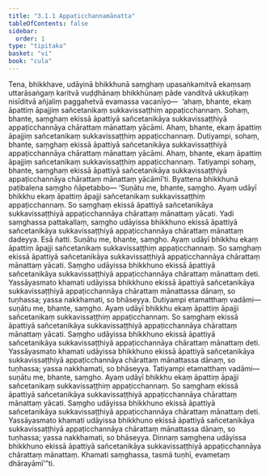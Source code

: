 ```yaml
---
title: "3.1.1 Appaṭicchannamānatta"
tableOfContents: false
sidebar:
  order: 1
type: "tipitaka"
basket: "vi"
book: "cula"
---
```



<DynamicBreadcrumb />

<Division number="98" book="cula" bookNo="4" page="104">

<Paragraph number="499" book="cula">
Tena, bhikkhave, udāyinā bhikkhunā saṃghaṃ upasaṅkamitvā ekaṃsaṃ uttarāsaṅgaṃ karitvā vuḍḍhānaṃ bhikkhūnaṃ pāde vanditvā ukkuṭikaṃ nisīditvā añjaliṃ paggahetvā evamassa vacanīyo—  ‘ahaṃ, bhante, ekaṃ āpattiṃ āpajjiṃ sañcetanikaṃ sukkavissaṭṭhiṃ appaṭicchannaṃ. Sohaṃ, bhante, saṃghaṃ ekissā āpattiyā sañcetanikāya sukkavissaṭṭhiyā appaṭicchannāya chārattaṃ mānattaṃ yācāmi. Ahaṃ, bhante, ekaṃ āpattiṃ āpajjiṃ sañcetanikaṃ sukkavissaṭṭhiṃ appaṭicchannaṃ. Dutiyampi, sohaṃ, bhante, saṃghaṃ ekissā āpattiyā sañcetanikāya sukkavissaṭṭhiyā appaṭicchannāya chārattaṃ mānattaṃ yācāmi. Ahaṃ, bhante, ekaṃ āpattiṃ āpajjiṃ sañcetanikaṃ sukkavissaṭṭhiṃ appaṭicchannaṃ. Tatiyampi sohaṃ, bhante, saṃghaṃ ekissā āpattiyā sañcetanikāya sukkavissaṭṭhiyā appaṭicchannāya chārattaṃ mānattaṃ yācāmī’ti. Byattena bhikkhunā paṭibalena saṃgho ñāpetabbo—
</Paragraph>

</Division>
<Division number="99" book="cula" bookNo="4" page="104">

<Paragraph number="500" book="cula">
‘Suṇātu me, bhante, saṃgho. Ayaṃ udāyī bhikkhu ekaṃ āpattiṃ āpajji sañcetanikaṃ sukkavissaṭṭhiṃ appaṭicchannaṃ. So saṃghaṃ ekissā āpattiyā sañcetanikāya sukkavissaṭṭhiyā appaṭicchannāya chārattaṃ mānattaṃ yācati. Yadi saṃghassa pattakallaṃ, saṃgho udāyissa bhikkhuno ekissā āpattiyā sañcetanikāya sukkavissaṭṭhiyā appaṭicchannāya chārattaṃ mānattaṃ dadeyya. Esā ñatti.
</Paragraph>

<Paragraph number="501" book="cula">
Suṇātu me, bhante, saṃgho. Ayaṃ udāyī bhikkhu ekaṃ āpattiṃ āpajji sañcetanikaṃ sukkavissaṭṭhiṃ appaṭicchannaṃ. So saṃghaṃ ekissā āpattiyā sañcetanikāya sukkavissaṭṭhiyā appaṭicchannāya chārattaṃ mānattaṃ yācati. Saṃgho udāyissa bhikkhuno ekissā āpattiyā sañcetanikāya sukkavissaṭṭhiyā appaṭicchannāya chārattaṃ mānattaṃ deti. Yassāyasmato khamati udāyissa bhikkhuno ekissā āpattiyā sañcetanikāya sukkavissaṭṭhiyā appaṭicchannāya chārattaṃ mānattassa dānaṃ, so tuṇhassa; yassa nakkhamati, so bhāseyya.
</Paragraph>

<Paragraph number="502" book="cula">
Dutiyampi etamatthaṃ vadāmi—  suṇātu me, bhante, saṃgho. Ayaṃ udāyī bhikkhu ekaṃ āpattiṃ āpajji sañcetanikaṃ sukkavissaṭṭhiṃ appaṭicchannaṃ. So saṃghaṃ ekissā āpattiyā sañcetanikāya sukkavissaṭṭhiyā appaṭicchannāya chārattaṃ mānattaṃ yācati. Saṃgho udāyissa bhikkhuno ekissā āpattiyā sañcetanikāya sukkavissaṭṭhiyā appaṭicchannāya chārattaṃ mānattaṃ deti. Yassāyasmato khamati udāyissa bhikkhuno ekissā āpattiyā sañcetanikāya sukkavissaṭṭhiyā appaṭicchannāya chārattaṃ mānattassa dānaṃ, so tuṇhassa; yassa nakkhamati, so bhāseyya.
</Paragraph>

<Paragraph number="503" book="cula">
Tatiyampi etamatthaṃ vadāmi—  suṇātu me, bhante, saṃgho. Ayaṃ udāyī bhikkhu ekaṃ āpattiṃ āpajji sañcetanikaṃ sukkavissaṭṭhiṃ appaṭicchannaṃ. So saṃghaṃ ekissā āpattiyā sañcetanikāya sukkavissaṭṭhiyā appaṭicchannāya chārattaṃ mānattaṃ yācati. Saṃgho udāyissa bhikkhuno ekissā āpattiyā sañcetanikāya sukkavissaṭṭhiyā appaṭicchannāya chārattaṃ mānattaṃ deti. Yassāyasmato khamati udāyissa bhikkhuno ekissā āpattiyā sañcetanikāya sukkavissaṭṭhiyā appaṭicchannāya chārattaṃ mānattassa dānaṃ, so tuṇhassa; yassa nakkhamati, so bhāseyya.
</Paragraph>

<Paragraph number="504" book="cula">
Dinnaṃ saṃghena udāyissa bhikkhuno ekissā āpattiyā sañcetanikāya sukkavissaṭṭhiyā appaṭicchannāya chārattaṃ mānattaṃ. Khamati saṃghassa, tasmā tuṇhī, evametaṃ dhārayāmī’”ti.
</Paragraph>
</Division>
